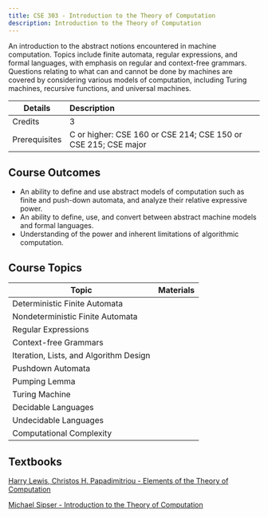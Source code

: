```yaml
---
title: CSE 303 - Introduction to the Theory of Computation
description: Introduction to the Theory of Computation
---
```


An introduction to the abstract notions encountered in machine computation. Topics include finite automata, regular expressions, and formal languages, with emphasis on regular and context-free grammars. Questions relating to what can and cannot be done by machines are covered by considering various models of computation, including Turing machines, recursive functions, and universal machines.

| Details       | Description                                                    |
| ------------- | :------------------------------------------------------------- |
| Credits       | 3                                                              |
| Prerequisites | C or higher: CSE 160 or CSE 214; CSE 150 or CSE 215; CSE major |

## Course Outcomes

- An ability to define and use abstract models of computation such as finite and push-down automata, and analyze their relative expressive power.
- An ability to define, use, and convert between abstract machine models and formal languages.
- Understanding of the power and inherent limitations of algorithmic computation.

## Course Topics

| Topic                                  | Materials |
| -------------------------------------- | --------- |
| Deterministic Finite Automata          |           |
| Nondeterministic Finite Automata       |           |
| Regular Expressions                    |           |
| Context-free Grammars                  |           |
| Iteration, Lists, and Algorithm Design |           |
| Pushdown Automata                      |           |
| Pumping Lemma                          |           |
| Turing Machine                         |           |
| Decidable Languages                    |           |
| Undecidable Languages                  |           |
| Computational Complexity               |           |

## Textbooks

[Harry Lewis, Christos H. Papadimitriou - Elements of the Theory of Computation](<https://github.com/computing-society/computer-science-textbooks/raw/master/Courses/CSE303/Harry%20Lewis%2C%20Christos%20H.%20Papadimitriou%20-%20Elements%20of%20the%20Theory%20of%20Computation%20(1998%2C%20Prentice-Hall).djvu>)

[Michael Sipser - Introduction to the Theory of Computation](<https://github.com/computing-society/computer-science-textbooks/raw/master/Courses/CSE303/Michael%20Sipser%20-%20Introduction%20to%20the%20Theory%20of%20Computation%20(2012%2C%20Thomson%20South-Western).pdf>)
